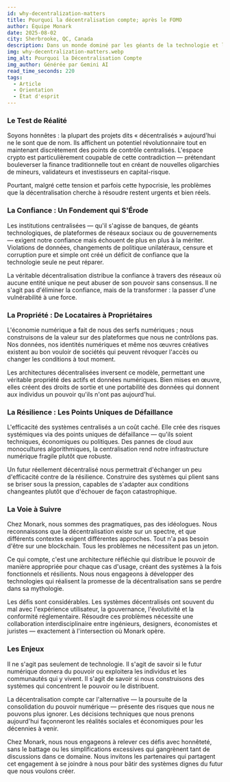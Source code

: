 ```yaml
---
id: why-decentralization-matters
title: Pourquoi la décentralisation compte; après le FOMO
author: Équipe Monark
date: 2025-08-02
city: Sherbrooke, QC, Canada
description: Dans un monde dominé par les géants de la technologie et les gardiens institutionnels, la décentralisation n'est pas simplement un mot à la mode de la Silicon Valley — elle représente un changement fondamental dans la manière dont nous concevons et gouvernons les systèmes numériques. Chez Monark, nous explorons activement comment cette transition peut débloquer une nouvelle vague d'applications concrètes, grâce à une collaboration étroite entre les institutions académiques et les écosystèmes décentralisés les plus avancés.
img: why-decentralization-matters.webp
img_alt: Pourquoi la Décentralisation Compte
img_author: Générée par Gemini AI 
read_time_seconds: 220
tags:
  - Article
  - Orientation
  - État d'esprit
---
```


### Le Test de Réalité

Soyons honnêtes : la plupart des projets dits « décentralisés » aujourd'hui ne le sont que de nom. Ils affichent un potentiel révolutionnaire tout en maintenant discrètement des points de contrôle centralisés. L'espace crypto est particulièrement coupable de cette contradiction — prétendant bouleverser la finance traditionnelle tout en créant de nouvelles oligarchies de mineurs, validateurs et investisseurs en capital-risque.

Pourtant, malgré cette tension et parfois cette hypocrisie, les problèmes que la décentralisation cherche à résoudre restent urgents et bien réels.

### La Confiance : Un Fondement qui S'Érode

Les institutions centralisées — qu'il s'agisse de banques, de géants technologiques, de plateformes de réseaux sociaux ou de gouvernements — exigent notre confiance mais échouent de plus en plus à la mériter. Violations de données, changements de politique unilatéraux, censure et corruption pure et simple ont créé un déficit de confiance que la technologie seule ne peut réparer.

La véritable décentralisation distribue la confiance à travers des réseaux où aucune entité unique ne peut abuser de son pouvoir sans consensus. Il ne s'agit pas d'éliminer la confiance, mais de la transformer : la passer d'une vulnérabilité à une force.

### La Propriété : De Locataires à Propriétaires

L'économie numérique a fait de nous des serfs numériques ; nous construisons de la valeur sur des plateformes que nous ne contrôlons pas. Nos données, nos identités numériques et même nos œuvres créatives existent au bon vouloir de sociétés qui peuvent révoquer l'accès ou changer les conditions à tout moment.

Les architectures décentralisées inversent ce modèle, permettant une véritable propriété des actifs et données numériques. Bien mises en œuvre, elles créent des droits de sortie et une portabilité des données qui donnent aux individus un pouvoir qu'ils n'ont pas aujourd'hui.

### La Résilience : Les Points Uniques de Défaillance

L'efficacité des systèmes centralisés a un coût caché. Elle crée des risques systémiques via des points uniques de défaillance — qu'ils soient techniques, économiques ou politiques. Des pannes de cloud aux monocultures algorithmiques, la centralisation rend notre infrastructure numérique fragile plutôt que robuste.

Un futur réellement décentralisé nous permettrait d'échanger un peu d'efficacité contre de la résilience. Construire des systèmes qui plient sans se briser sous la pression, capables de s'adapter aux conditions changeantes plutôt que d'échouer de façon catastrophique.

### La Voie à Suivre

Chez Monark, nous sommes des pragmatiques, pas des idéologues. Nous reconnaissons que la décentralisation existe sur un spectre, et que différents contextes exigent différentes approches. Tout n'a pas besoin d'être sur une blockchain. Tous les problèmes ne nécessitent pas un jeton.

Ce qui compte, c'est une architecture réfléchie qui distribue le pouvoir de manière appropriée pour chaque cas d'usage, créant des systèmes à la fois fonctionnels et résilients. Nous nous engageons à développer des technologies qui réalisent la promesse de la décentralisation sans se perdre dans sa mythologie.

Les défis sont considérables. Les systèmes décentralisés ont souvent du mal avec l'expérience utilisateur, la gouvernance, l'évolutivité et la conformité réglementaire. Résoudre ces problèmes nécessite une collaboration interdisciplinaire entre ingénieurs, designers, économistes et juristes — exactement à l'intersection où Monark opère.

### Les Enjeux

Il ne s'agit pas seulement de technologie. Il s'agit de savoir si le futur numérique donnera du pouvoir ou exploitera les individus et les communautés qui y vivent. Il s'agit de savoir si nous construisons des systèmes qui concentrent le pouvoir ou le distribuent.

La décentralisation compte car l'alternative — la poursuite de la consolidation du pouvoir numérique — présente des risques que nous ne pouvons plus ignorer. Les décisions techniques que nous prenons aujourd'hui façonneront les réalités sociales et économiques pour les décennies à venir.

Chez Monark, nous nous engageons à relever ces défis avec honnêteté, sans le battage ou les simplifications excessives qui gangrènent tant de discussions dans ce domaine. Nous invitons les partenaires qui partagent cet engagement à se joindre à nous pour bâtir des systèmes dignes du futur que nous voulons créer.
